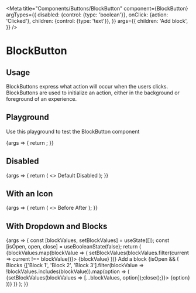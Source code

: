
<Meta
  title="Components/Buttons/BlockButton"
  component={BlockButton}
  argTypes={{
    disabled: {control: {type: 'boolean'}},
    onClick: {action: 'Clicked'},
    children: {control: {type: 'text'}},
  }}
  args={{
    children: 'Add block',
  }}
/>

# BlockButton

## Usage

BlockButtons express what action will occur when the users clicks. BlockButtons are used to initialize an action, either in the background or foreground of an experience.

## Playground

Use this playground to test the BlockButton component

<Canvas>
  <Story name="Standard">
    {args => {
      return <BlockButton {...args} />;
    }}
  </Story>
</Canvas>

<ArgsTable story="Standard" />

## Disabled

<Canvas>
  <Story name="Disabled">
    {args => {
      return (
        <>
          <BlockButton {...args}>
            Default
          </BlockButton>
          <BlockButton {...args} disabled={true}>
            Disabled
          </BlockButton>
        </>
      );
    }}
  </Story>
</Canvas>

## With an Icon

<Canvas>
  <Story name="With an Icon">
    {args => {
      return (
        <>
          <BlockButton {...args}>
            <PlusIcon /> Before
          </BlockButton>
          <BlockButton {...args}>
            After <PlusIcon />
          </BlockButton>
        </>
      );
    }}
  </Story>
</Canvas>

## With Dropdown and Blocks

<Canvas>
  <Story name="With Dropdown and Blocks">
    {args => {
      const [blockValues, setBlockValues] = useState([]);
      const [isOpen, open, close] = useBooleanState(false);
      return (
        <SpaceContainer gap={10}>
            {blockValues.map(blockValue => (
                <Block key={blockValue} removable={true} onRemove={() => setBlockValues(blockValues.filter(current => current !== blockValue))}>
                    {blockValue}
                </Block>
            ))}
            <Dropdown>
                <BlockButton onClick={open} disabled={blockValues.length === 3}>
                    Add a block
                </BlockButton>
                {isOpen && (
                    <Dropdown.Overlay onClose={close} fullWidth={true}>
                        <Dropdown.Header>
                            <Dropdown.Title>Blocks</Dropdown.Title>
                        </Dropdown.Header>
                        <Dropdown.ItemCollection>
                            {['Block 1', 'Block 2', 'Block 3'].filter(blockValue => !blockValues.includes(blockValue)).map(option => (
                                <Dropdown.Item key={option} onClick={() => {setBlockValues(blockValues => [...blockValues, option]);close();}}>
                                    {option}
                                </Dropdown.Item>
                            ))}
                        </Dropdown.ItemCollection>
                    </Dropdown.Overlay>
                )}
            </Dropdown>
        </SpaceContainer>
      );
    }}
  </Story>
</Canvas>
